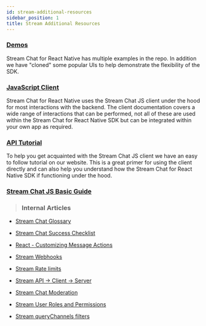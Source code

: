 ```yaml
---
id: stream-additional-resources
sidebar_position: 1
title: Stream Additional Resources
---
```


### [Demos](https://github.com/GetStream/react-native-samples)

Stream Chat for React Native has multiple examples in the repo.
In addition we have "cloned" some popular UIs to help demonstrate the flexibility of the SDK.

### [JavaScript Client](https://getstream.io/chat/docs/javascript/?language=javascript)

Stream Chat for React Native uses the Stream Chat JS client under the hood for most interactions with the backend.
The client documentation covers a wide range of interactions that can be performed, not all of these are used within
the Stream Chat for React Native SDK but can be integrated within your own app as required.

### [API Tutorial](https://getstream.io/chat/get_started/)

To help you get acquainted with the Stream Chat JS client we have an easy to follow tutorial on our website.
This is a great primer for using the client directly and can also help you understand how the Stream Chat for 
React Native SDK if functioning under the hood.

### [Stream Chat JS Basic Guide](https://github.com/GetStream/javascript-beginner-guide)

> ### Internal Articles

 * [Stream Chat Glossary](https://getstream.zendesk.com/hc/en-us/articles/1500007212082-Stream-Chat-Glossary)

 * [Stream Chat Success Checklist](https://getstream.zendesk.com/hc/en-us/articles/1500007673721-Stream-Chat-Success-Checklist)

 * [React - Customizing Message Actions](https://getstream.zendesk.com/hc/en-us/articles/1500008025241--Customizing-Message-Actions-in-React-Chat)

 * [Stream Webhooks](https://getstream.zendesk.com/hc/en-us/articles/1500006478421-How-can-I-use-the-Stream-Webhook-to-send-customers-emails-based-on-Chat-events-)

 * [Stream Rate limits](https://getstream.zendesk.com/hc/en-us/articles/360056792833-Rate-limits-and-HTTP-429-Errors)

 * [Stream API → Client → Server](https://getstream.zendesk.com/hc/en-us/articles/360061669873-How-do-the-Chat-Client-Server-Stream-API-communicate-with-each-other-)

 *  [Stream Chat Moderation](https://getstream.zendesk.com/hc/en-us/articles/360041455753)

 * [Stream User Roles and Permissions](https://getstream.zendesk.com/hc/en-us/articles/360053064274-User-Roles-and-Permission-Policies-Chat)

 * [Stream queryChannels filters](https://getstream.zendesk.com/hc/en-us/articles/360057461213-Filters-for-queryChannels-Chat)
